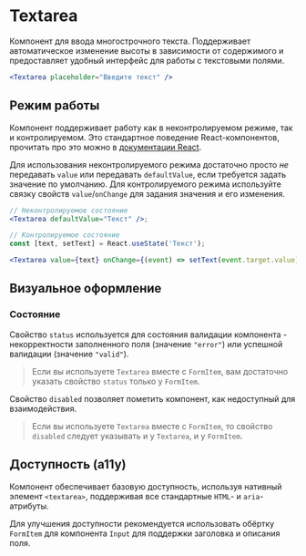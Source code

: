 <Overview>

# Textarea

Компонент для ввода многострочного текста. Поддерживает автоматическое изменение высоты в зависимости от содержимого и предоставляет удобный интерфейс для работы с текстовыми полями.

</Overview>

```jsx
<Textarea placeholder="Введите текст" />
```

## Режим работы

Компонент поддерживает работу как в неконтролируемом режиме, так и контролируемом. Это стандартное поведение
React-компонентов, прочитать про это можно в [документации React](https://react.dev/reference/react-dom/components/input#controlling-an-input-with-a-state-variable).

Для использования неконтролируемого режима достаточно просто _не_ передавать `value` или передавать `defaultValue`, если
требуется задать значение по умолчанию.
Для контролируемого режима используйте связку свойств `value`/`onChange` для задания значения и его изменения.

```jsx
// Неконтролируемое состояние
<Textarea defaultValue="Текст" />;

// Контролируемое состояние
const [text, setText] = React.useState('Текст');

<Textarea value={text} onChange={(event) => setText(event.target.value)} />;
```

## Визуальное оформление

### Состояние

Свойство `status` используется для состояния валидации компонента - некорректности заполненного поля (значение `"error"`)
или успешной валидации (значение `"valid"`).

> Если вы используете `Textarea` вместе с `FormItem`, вам достаточно указать свойство `status` только у `FormItem`.

Свойство `disabled` позволяет пометить компонент, как недоступный для взаимодействия.

> Если вы используете `Textarea` вместе с `FormItem`, то свойство `disabled` следует указывать и у `Textarea`, и у `FormItem`.

## Доступность (a11y)

Компонент обеспечивает базовую доступность, используя нативный элемент `<textarea>`,
поддерживая все стандартные `HTML`- и `aria`-атрибуты.

Для улучшения доступности рекомендуется использовать обёртку `FormItem` для компонента `Input` для
поддержки заголовка и описания поля.
